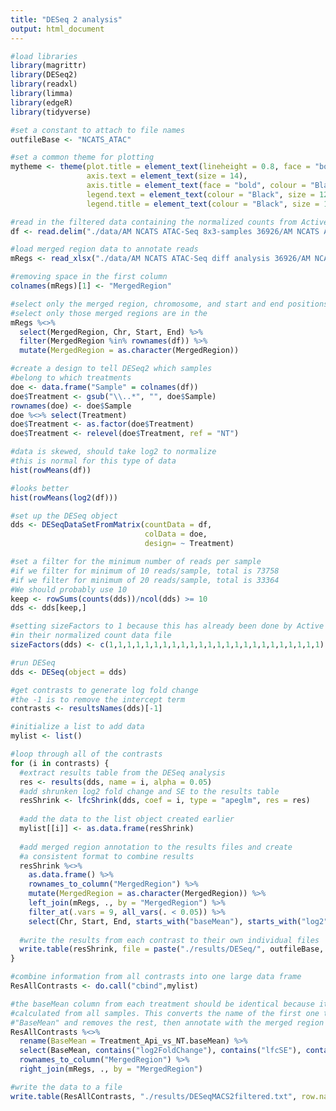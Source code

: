 ```yaml
---
title: "DESeq 2 analysis"
output: html_document
---
```


```r
#load libraries
library(magrittr)
library(DESeq2)
library(readxl)
library(limma)
library(edgeR)
library(tidyverse)

#set a constant to attach to file names
outfileBase <- "NCATS_ATAC"

#set a common theme for plotting
mytheme <- theme(plot.title = element_text(lineheight = 0.8, face = "bold", size = 20),
                 axis.text = element_text(size = 14),
                 axis.title = element_text(face = "bold", colour = "Black", size = 16),
                 legend.text = element_text(colour = "Black", size = 12),
                 legend.title = element_text(colour = "Black", size = 14))
```



```r
#read in the filtered data containing the normalized counts from Active Motif
df <- read.delim("./data/AM NCATS ATAC-Seq 8x3-samples 36926/AM NCATS ATAC-Seq 8x3-samples 36926/010ONIH_ATAC-Astro_mergedregs_NormCount_filtered.txt", header = T, row.names = 1, sep = "\t")
```

```r
#load merged region data to annotate reads 
mRegs <- read_xlsx("./data/AM NCATS ATAC-Seq diff analysis 36926/AM NCATS ATAC-Seq diff analysis 36926/010ONIH_ATAC-Astro_mergedregs_DESeq2.xlsx")

#removing space in the first column
colnames(mRegs)[1] <- "MergedRegion"

#select only the merged region, chromosome, and start and end positions
#select only those merged regions are in the 
mRegs %<>% 
  select(MergedRegion, Chr, Start, End) %>%
  filter(MergedRegion %in% rownames(df)) %>%
  mutate(MergedRegion = as.character(MergedRegion))
```


```r
#create a design to tell DESeq2 which samples 
#belong to which treatments
doe <- data.frame("Sample" = colnames(df))
doe$Treatment <- gsub("\\..*", "", doe$Sample)
rownames(doe) <- doe$Sample
doe %<>% select(Treatment)
doe$Treatment <- as.factor(doe$Treatment)
doe$Treatment <- relevel(doe$Treatment, ref = "NT")
```


```r
#data is skewed, should take log2 to normalize
#this is normal for this type of data
hist(rowMeans(df))

#looks better
hist(rowMeans(log2(df)))
```


```r

#set up the DESeq object
dds <- DESeqDataSetFromMatrix(countData = df,
                              colData = doe,
                              design= ~ Treatment)

#set a filter for the minimum number of reads per sample
#if we filter for minimum of 10 reads/sample, total is 73758
#if we filter for minimum of 20 reads/sample, total is 33364
#We should probably use 10
keep <- rowSums(counts(dds))/ncol(dds) >= 10
dds <- dds[keep,]

#setting sizeFactors to 1 because this has already been done by Active Motif
#in their normalized count data file
sizeFactors(dds) <- c(1,1,1,1,1,1,1,1,1,1,1,1,1,1,1,1,1,1,1,1,1,1,1,1)

#run DESeq
dds <- DESeq(object = dds)

#get contrasts to generate log fold change
#the -1 is to remove the intercept term
contrasts <- resultsNames(dds)[-1]

#initialize a list to add data
mylist <- list()

#loop through all of the contrasts
for (i in contrasts) {
  #extract results table from the DESeq analysis
  res <- results(dds, name = i, alpha = 0.05)
  #add shrunken log2 fold change and SE to the results table
  resShrink <- lfcShrink(dds, coef = i, type = "apeglm", res = res)
  
  #add the data to the list object created earlier
  mylist[[i]] <- as.data.frame(resShrink)
  
  #add merged region annotation to the results files and create
  #a consistent format to combine results
  resShrink %<>%
    as.data.frame() %>%
    rownames_to_column("MergedRegion") %>%
    mutate(MergedRegion = as.character(MergedRegion)) %>%
    left_join(mRegs, ., by = "MergedRegion") %>%
    filter_at(.vars = 9, all_vars(. < 0.05)) %>%
    select(Chr, Start, End, starts_with("baseMean"), starts_with("log2"), starts_with("lfc"), starts_with("pvalue"), starts_with("padj"))
  
  #write the results from each contrast to their own individual files
  write.table(resShrink, file = paste("./results/DESeq/", outfileBase, i, "_DESeqMACS.txt", sep = ""), row.names = F, sep = "\t", quote = F)
}

#combine information from all contrasts into one large data frame
ResAllContrasts <- do.call("cbind",mylist)

#the baseMean column from each treatment should be identical because it is
#calculated from all samples. This converts the name of the first one to
#"BaseMean" and removes the rest, then annotate with the merged region info
ResAllContrasts %<>%
  rename(BaseMean = Treatment_Api_vs_NT.baseMean) %>%
  select(BaseMean, contains("log2FoldChange"), contains("lfcSE"), contains("pvalue"), contains("padj")) %>%
  rownames_to_column("MergedRegion") %>%
  right_join(mRegs, ., by = "MergedRegion")

#write the data to a file
write.table(ResAllContrasts, "./results/DESeqMACS2filtered.txt", row.names = T, sep = "\t")
```




